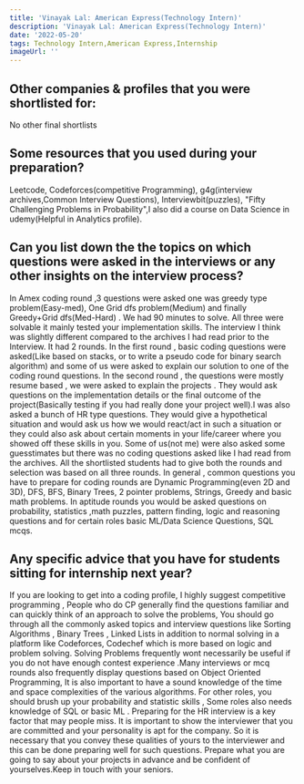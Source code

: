 ```yaml
---
title: 'Vinayak Lal: American Express(Technology Intern)'
description: 'Vinayak Lal: American Express(Technology Intern)'
date: '2022-05-20'
tags: Technology Intern,American Express,Internship
imageUrl: ''
---
```


## Other companies & profiles that you were shortlisted for:
No other final shortlists

## Some resources that you used during your preparation?
Leetcode, Codeforces(competitive Programming), g4g(interview archives,Common Interview Questions), Interviewbit(puzzles), "Fifty Challenging Problems in Probability",I also did a course on Data Science in udemy(Helpful in Analytics profile).

## Can you list down the the topics on which questions were asked in the interviews or any other insights on the interview process?
In Amex coding round ,3 questions were asked one was greedy type problem(Easy-med), One Grid dfs problem(Medium) and finally Greedy+Grid dfs(Med-Hard) . We had 90 minutes to solve. All three were solvable it mainly tested your implementation skills. The interview I think was slightly different compared to the archives I had read prior to the Interview. It had 2 rounds. In the first round , basic coding questions were asked(Like based on stacks, or to write a pseudo code for binary search algorithm) and some of us were asked to explain our solution to one of the coding round questions. In the second round , the questions were mostly resume based , we were asked to explain the projects . They would ask questions on the implementation details or the final outcome of the project(Basically testing if you had really done your project well).I was also asked a bunch of HR type questions. They would give a hypothetical situation and would ask us how we would react/act in such  a situation or they could also ask about certain moments in your life/career where you showed off these skills in you. Some of us(not me) were also asked some guesstimates but there was no coding questions asked like I had read from the archives. All the shortlisted students had to give both the rounds and selection was based on all three rounds.
In general , common questions you have to prepare for coding rounds are Dynamic Programming(even 2D and 3D), DFS, BFS, Binary Trees, 2 pointer problems, Strings,  Greedy and basic math problems. 
In aptitude rounds you would be asked questions on probability, statistics ,math puzzles, pattern finding,  logic and reasoning questions and for certain roles basic ML/Data Science Questions, SQL mcqs.

## Any specific advice that you have for students sitting for internship next year?
If you are looking to get into a coding profile, I highly suggest competitive programming , People who do CP generally find the questions familiar and can quickly think of an approach to solve the problems, You should go through all the commonly asked topics and interview questions like Sorting Algorithms , Binary Trees , Linked Lists in addition to normal  solving in a platform like Codeforces, Codechef which is more based on logic and problem solving. Solving Problems frequently wont necessarily be useful if you do not have enough contest experience .Many interviews or mcq rounds also frequently display questions based on Object Oriented Programming, It is also important to have a sound knowledge of the time and space complexities of the various algorithms.
For other roles,  you should brush up your probability and statistic skills , Some roles also  needs knowledge of SQL or basic ML .
Preparing for the HR interview is a key factor that may people miss. It is important to show the interviewer that you are committed and your personality is apt for the company. So it is necessary that you convey these qualities of yours to the interviewer and this can be done preparing well for such questions. Prepare what you are going to say about your projects in advance and be confident of yourselves.Keep in touch with your seniors.

